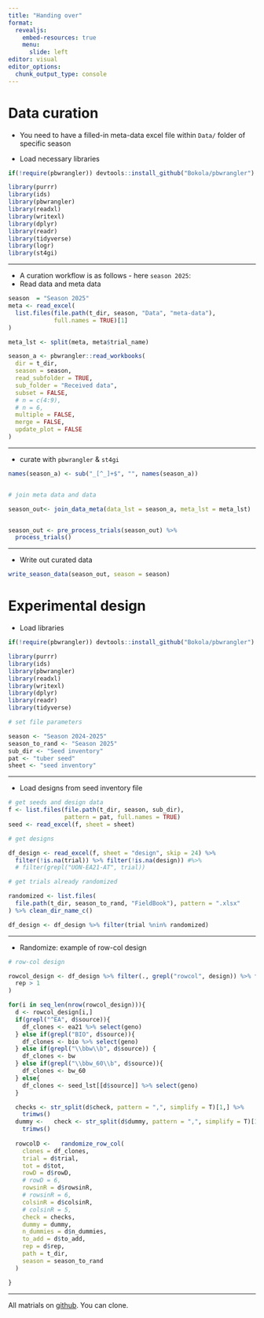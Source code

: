 ```yaml
---
title: "Handing over"
format: 
  revealjs:
    embed-resources: true
    menu:
      slide: left
editor: visual
editor_options: 
  chunk_output_type: console
---
```


# Data curation

- You need to have a filled-in meta-data excel file within `Data/` folder of specific season

- Load necessary libraries

```r
if(!require(pbwrangler)) devtools::install_github("Bokola/pbwrangler")

library(purrr)
library(ids)
library(pbwrangler)
library(readxl)
library(writexl)
library(dplyr)
library(readr)
library(tidyverse)
library(logr)
library(st4gi)
```

---

- A curation workflow is as follows - here `season 2025`:
- Read data and meta data

```r
season  = "Season 2025"
meta <- read_excel(
  list.files(file.path(t_dir, season, "Data", "meta-data"),
             full.names = TRUE)[1]
)

meta_lst <- split(meta, meta$trial_name)

season_a <- pbwrangler::read_workbooks(
  dir = t_dir,
  season = season,
  read_subfolder = TRUE,
  sub_folder = "Received data",
  subset = FALSE,
  # n = c(4:9),
  # n = 6,
  multiple = FALSE,
  merge = FALSE,
  update_plot = FALSE
)

```

---

- curate with `pbwrangler` & `st4gi`

```r
names(season_a) <- sub("_[^_]+$", "", names(season_a))


# join meta data and data

season_out<- join_data_meta(data_lst = season_a, meta_lst = meta_lst)


season_out <- pre_process_trials(season_out) %>% 
  process_trials()
```

---

- Write out curated data

```r
write_season_data(season_out, season = season)
```


# Experimental design

- Load libraries

```r
if(!require(pbwrangler)) devtools::install_github("Bokola/pbwrangler")

library(purrr)
library(ids)
library(pbwrangler)
library(readxl)
library(writexl)
library(dplyr)
library(readr)
library(tidyverse)

# set file parameters

season <- "Season 2024-2025"
season_to_rand <- "Season 2025"
sub_dir <- "Seed inventory"
pat <- "tuber seed"
sheet <- "seed inventory"
```
---

- Load designs from seed inventory file

```r
# get seeds and design data
f <- list.files(file.path(t_dir, season, sub_dir),
                pattern = pat, full.names = TRUE)
seed <- read_excel(f, sheet = sheet)

# get designs

df_design <- read_excel(f, sheet = "design", skip = 24) %>% 
  filter(!is.na(trial)) %>% filter(!is.na(design)) #%>%
  # filter(grepl("UON-EA21-AT", trial))

# get trials already randomized

randomized <- list.files(
  file.path(t_dir, season_to_rand, "FieldBook"), pattern = ".xlsx"
) %>% clean_dir_name_c()

df_design <- df_design %>% filter(trial %nin% randomized)
```
---

- Randomize: example of row-col design

```r
# row-col design

rowcol_design <- df_design %>% filter(., grepl("rowcol", design)) %>% filter(
  rep > 1
)

for(i in seq_len(nrow(rowcol_design))){
  d <- rowcol_design[i,]
  if(grepl("^EA", d$source)){
    df_clones <- ea21 %>% select(geno)
  } else if(grepl("BIO", d$source)){
    df_clones <- bio %>% select(geno)
  } else if(grepl("\\bbw\\b", d$source)) {
    df_clones <- bw
  } else if(grepl("\\bbw_60\\b", d$source)){
    df_clones <- bw_60
  } else{
    df_clones <- seed_lst[[d$source]] %>% select(geno)
  }

  checks <- str_split(d$check, pattern = ",", simplify = T)[1,] %>% 
    trimws()
  dummy <-   check <- str_split(d$dummy, pattern = ",", simplify = T)[1,] %>% 
    trimws()
  
  rowcolD <-   randomize_row_col(
    clones = df_clones,
    trial = d$trial,
    tot = d$tot,
    rowD = d$rowD,
    # rowD = 6,
    rowsinR = d$rowsinR,
    # rowsinR = 6,
    colsinR = d$colsinR,
    # colsinR = 5,
    check = checks,
    dummy = dummy,
    n_dummies = d$n_dummies,
    to_add = d$to_add,
    rep = d$rep,
    path = t_dir,
    season = season_to_rand
  )

}
```

---

All matrials on [github](https://github.com/Bokola/cip_ke). You can clone.

